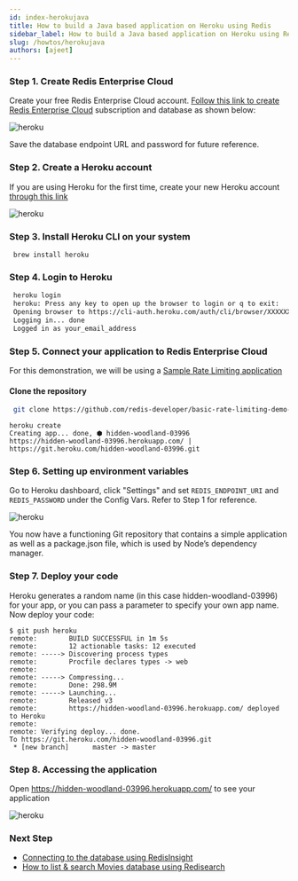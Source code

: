 ```yaml
---
id: index-herokujava
title: How to build a Java based application on Heroku using Redis 
sidebar_label: How to build a Java based application on Heroku using Redis
slug: /howtos/herokujava
authors: [ajeet]
---
```





### Step 1. Create Redis Enterprise Cloud

Create your free Redis Enterprise Cloud account. [Follow this link to create Redis Enterprise Cloud](/create/rediscloud) subscription and database as shown below:

![heroku](rediscloud.png)

Save the database endpoint URL and password for future reference.


### Step 2. Create a Heroku account

If you are using Heroku for the first time, create your new Heroku account [through this link](https://signup.heroku.com/login)

![heroku](create_heroku.png)


### Step 3. Install Heroku CLI on your system

   ```macos
    brew install heroku
   ```

### Step 4. Login to Heroku

   ```bash
    heroku login
    heroku: Press any key to open up the browser to login or q to exit:
    Opening browser to https://cli-auth.heroku.com/auth/cli/browser/XXXXXXXXXXA
    Logging in... done
    Logged in as your_email_address
   ```

### Step 5. Connect your application to Redis Enterprise Cloud

For this demonstration, we will be using a [Sample Rate Limiting application](https://github.com/redis-developer/basic-rate-limiting-demo-java)

#### Clone the repository

   ```bash
    git clone https://github.com/redis-developer/basic-rate-limiting-demo-java
   ```

```
heroku create
Creating app... done, ⬢ hidden-woodland-03996
https://hidden-woodland-03996.herokuapp.com/ | https://git.heroku.com/hidden-woodland-03996.git
```


### Step 6. Setting up environment variables

Go to Heroku dashboard, click "Settings" and set `REDIS_ENDPOINT_URI` and `REDIS_PASSWORD` under the Config Vars.
Refer to Step 1 for reference.

![heroku](heroku_app1_env.png)



You now have a functioning Git repository that contains a simple application as well as a package.json file, which is used by Node’s dependency manager.



### Step 7. Deploy your code

Heroku generates a random name (in this case hidden-woodland-03996) for your app, or you can pass a parameter to specify your own app name.
Now deploy your code:
 


```
$ git push heroku                        
remote:        BUILD SUCCESSFUL in 1m 5s
remote:        12 actionable tasks: 12 executed
remote: -----> Discovering process types
remote:        Procfile declares types -> web
remote: 
remote: -----> Compressing...
remote:        Done: 298.9M
remote: -----> Launching...
remote:        Released v3
remote:        https://hidden-woodland-03996.herokuapp.com/ deployed to Heroku
remote: 
remote: Verifying deploy... done.
To https://git.heroku.com/hidden-woodland-03996.git
 * [new branch]      master -> master
```

### Step 8. Accessing the application


Open https://hidden-woodland-03996.herokuapp.com/ to see your application

![heroku](heroku_ratelimiter.png)



### Next Step

- [Connecting to the database using RedisInsight](/explore/redisinsight/)
- [How to list & search Movies database using Redisearch](/howtos/moviesdatabase/getting-started/)
